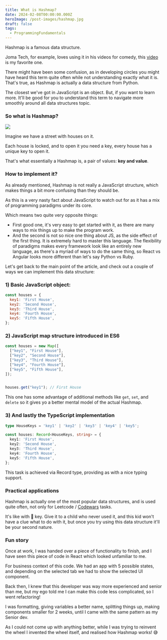 ```yaml
---
title: What is Hashmap?
date: 2024-02-08T00:00:00.000Z
heroImage: /post-images/hashmap.jpg
draft: false
tags:
  - ProgrammingFundamentals
---
```


Hashmap is a famous data structure.

Joma Tech, for example, loves using it in his videos for comedy, this [video](https://www.youtube.com/watch?v=5bId3N7QZec) is my favorite one.

There might have been some confusion, as in developing circles you might have heard this term quite often while not understanding exactly what it is. That's true, as Hashmap is actually a data structure from Python.

The closest we've got in JavaScript is an object. But, if you want to learn more. It'll be good for you to understand this term to navigate more smoothly around all data structures topic.

### So what is Hashmap?

![](/post-images/hashmap-illustration.png)

Imagine we have a street with houses on it.

Each house is locked, and to open it you need a key, every house has a unique key to open it.

That's what essentially a Hashmap is, a pair of values: **key and value**.

### How to implement it?

As already mentioned, Hashmap is not really a JavaScript structure, which makes things a bit more confusing than they should be.

As this is a very nasty fact about JavaScript to watch out for as it has a mix of programming paradigms under its core.

Which means two quite very opposite things:

* First good one, it's very easy to get started with it, as there are many ways to mix things up to make the program work.
* And the second is not so nice one thing about JS, as the side effect of the first thing. It is extremely hard to master this language. The flexibility of paradigms makes every framework look like an entirely new language, as there's a myriad of ways to do the same thing, so React vs Angular looks more different than let's say Python vs Ruby.

Let's get back to the main point of the article, and check out a couple of ways we can implement this data structure:

### 1) Basic JavaScript object:

```javascript
const houses = {
  key1: 'First House',
  key2: 'Second House',
  key3: 'Third House',
  key4: 'Fourth House',
  key5: 'Fifth House',
};
```

### 2) JavaScript map structure introduced in ES6

```javascript
const houses = new Map([
  ["key1", "First House"],
  ["key2", "Second House"],
  ["key3", "Third House"],
  ["key4", "Fourth House"],
  ["key5", "Fifth House"],
]);


houses.get("key1"); // First House
```

This one has some advantage of additional methods like `get`, `set`, and `delete` so it gives yo a better mental model of the actual Hashmap.

### 3) And lastly the TypeScript implementation

```typescript
type HouseKeys = 'key1' | 'key2' | 'key3' | 'key4' | 'key5';

const houses: Record<HouseKeys, string> = {
  key1: 'First House',
  key2: 'Second House',
  key3: 'Third House',
  key4: 'Fourth House',
  key5: 'Fifth House',
};
```

This task is achieved via Record type, providing as with a nice typing support.

### Practical applications

Hashmap is actually one of the most popular data structures, and is used quite often, not only for Leetcode / [Codewars](https://alex-code.com/admin#/~/post/2023-01-21-i-tried-codewars-for-30-days) tasks.

It's like with 🔑 key. Give it to a child who never used it, and this kid won't have a clue what to do with it, but once you try using this data structure it'll be your second nature.

### Fun story

Once at work, I was handed over a piece of functionality to finish, and I have seen this piece of code in React which looked unfamiliar to me.

For business context of this code. We had an app with 5 possible states, and depending on the selected tab we had to show the selected UI component.

Back then, I knew that this developer was way more experienced and senior than me, but my ego told me I can make this code less complicated, so I went refactoring!

I was formatting, giving variables a better name, splitting things up, making components smaller for 2 weeks, until I came with the same pattern as my Senior dev.

As I could not come up with anything better, while I was trying to reinvent the wheel I invented the wheel itself, and realised how Hashmap works! 😅

